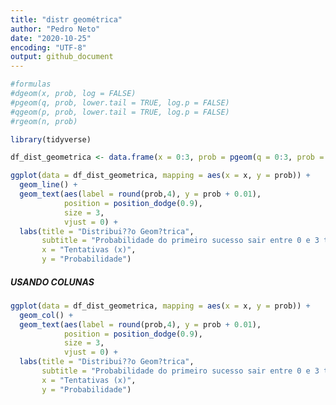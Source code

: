 ```yaml
---
title: "distr geométrica"
author: "Pedro Neto"
date: "2020-10-25"
encoding: "UTF-8"
output: github_document
---
```



```r
#formulas
#dgeom(x, prob, log = FALSE)
#pgeom(q, prob, lower.tail = TRUE, log.p = FALSE)
#qgeom(p, prob, lower.tail = TRUE, log.p = FALSE)
#rgeom(n, prob)
```
```r
library(tidyverse)
```

```r
df_dist_geometrica <- data.frame(x = 0:3, prob = pgeom(q = 0:3, prob = 1/3, lower.tail = FALSE, log.p = FALSE))

ggplot(data = df_dist_geometrica, mapping = aes(x = x, y = prob)) +
  geom_line() +
  geom_text(aes(label = round(prob,4), y = prob + 0.01),
            position = position_dodge(0.9),
            size = 3,
            vjust = 0) +
  labs(title = "Distribui??o Geom?trica",
       subtitle = "Probabilidade do primeiro sucesso sair entre 0 e 3 tentativas.",
       x = "Tentativas (x)",
       y = "Probabilidade")
```
##### USANDO COLUNAS
```r
ggplot(data = df_dist_geometrica, mapping = aes(x = x, y = prob)) +
  geom_col() +
  geom_text(aes(label = round(prob,4), y = prob + 0.01),
            position = position_dodge(0.9),
            size = 3,
            vjust = 0) +
  labs(title = "Distribui??o Geom?trica",
       subtitle = "Probabilidade do primeiro sucesso sair entre 0 e 3 tentativas.",
       x = "Tentativas (x)",
       y = "Probabilidade")
```


